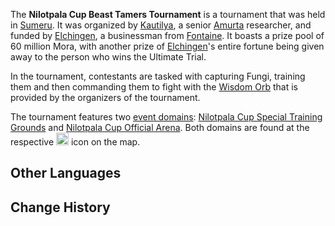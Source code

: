 {{Stub}}
{{Terminology_Infobox
|type         = Lore
|region       = Sumeru
}}
The '''Nilotpala Cup Beast Tamers Tournament''' is a tournament that was held in [[Sumeru]]. It was organized by [[Kautilya]], a senior [[Amurta]] researcher, and funded by [[Elchingen]], a businessman from [[Fontaine]]. It boasts a prize pool of 60 million Mora, with another prize of [[Elchingen]]'s entire fortune being given away to the person who wins the Ultimate Trial.

In the tournament, contestants are tasked with capturing Fungi, training them and then commanding them to fight with the [[Wisdom Orb]] that is provided by the organizers of the tournament.

The tournament features two [[Event Domain|event domains]]: [[Fabulous_Fungus_Frenzy/Special_Training|Nilotpala Cup Special Training Grounds]] and [[Fabulous_Fungus_Frenzy/Championship_Progress|Nilotpala Cup Official Arena]]. Both domains are found at the respective [[File:Icon Peculiar Wonderland.svg|20px]] icon on the map.

==Other Languages==
{{Other Languages
|en      = Nilotpala Cup Beast Tamers Tournament
|zhs     = 「月莲杯」驯兽师大赛
|zhs_rm  = "Yuèlián-bēi" Xùnshòu-shī Dàsài
|zht     = 「月蓮盃」馴獸師大賽
|zht_rm  = "Yuèlián-bēi" Xùnshòu-shī Dàsài
|zh_tl   = 
|ja      = 「サウマラタ蓮杯」テイマー大会
|ja_rm   = "Saumarata Hasu Hai" Teimaa Taikai
|ja_tl   = "{{tt|Nilotpala Lotus|lit. Sōmalatā Lotus}} Cup" Tamer Tournament
|ko      = 「달 연꽃컵」 훈련사 대회
|ko_rm   = "Dal Yeonkkotkeop" Hunryeonsa Daehoe
|ko_tl   = "Moon Lotus Cup" Trainer Tournament
|es      = Torneo Loto Nilotpala de Doma de Bestias
|es_tl   = Nilotpala Lotus Tournament of Beast Taming
|fr      = Tournoi de dompteur de la Coupe des nilotpalotus
|fr_tl   = {{tt|Nilotpala Lotus|lit. Nilotpalotus}} Cup Tamer Tournament
|ru      = Турнир укротителей «Кубок лотоса нилотпала»
|ru_tl   = Tamers Tournament "Nilotpala Lotus Cup"
|th      = การแข่งขันเทรนเนอร์ "Nilotpala Cup"
|th_rm   = 
|th_tl   = 
|vi      = Giải Đấu Luyện Thú Cúp Nilotpala
|vi_tl   = 
|de      = „Nilotpala-Lotos-Zähmermeisterschaft“
|de_tl   = "Nilotpala Lotus Tamer Championship"
|id      = Turnamen Piala Nilotpala untuk Pawang Penjinak
|id_tl   = Nilotpala Cup Tournament for Tamers
|pt      = Torneio da Copa Nilotpala de Domadores de Feras
|pt_tl   = 
|tr      = Nilotpala Kupası Canavar Terbiyecileri Turnuvası
|tr_tl   = 
|it      = Torneo Coppa Nilotpala dei Domatori di bestie
|it_tl   = 
}}

==Change History==
{{Change History|introduced=3.2}}